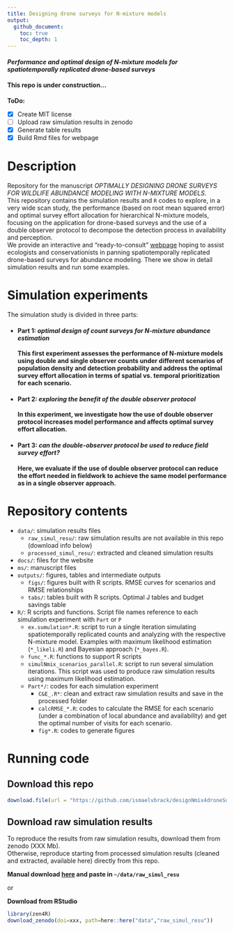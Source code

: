 ```yaml
---
title: Designing drone surveys for N-mixture models
output: 
  github_document:
    toc: true
    toc_depth: 1
---
```


#### ***Performance and optimal design of N-mixture models for spatiotemporally replicated drone-based surveys***

#### This repo is under construction...

**ToDo:**\

  - [X] Create MIT license 
  - [ ] Upload raw simulation results in zenodo
  - [X] Generate table results
  - [x] Build Rmd files for webpage

# Description
Repository for the manuscript *OPTIMALLY DESIGNING DRONE SURVEYS FOR WILDLIFE ABUNDANCE MODELING WITH N-MIXTURE MODELS*.\
This repository contains the simulation results and `R` codes to explore, in a very wide scan study, the performance (based on root mean squared error) and optimal survey effort allocation for hierarchical N-mixture models, focusing on the application for drone-based surveys and the use of a double observer protocol to decompose the detection process in availability and perception.\
We provide an interactive and "ready-to-consult" [webpage](https://ismaelvbrack.github.io/designNmix4droneSurveys) hoping to assist ecologists and conservationists in panning spatiotemporally replicated drone-based surveys for abundance modeling. There we show in detail simulation results and run some examples.

# Simulation experiments
The simulation study is divided in three parts:

- #### Part 1: *optimal design of count surveys for N-mixture abundance estimation*
**This first experiment assesses the performance of N-mixture models using double and single observer counts under different scenarios of population density and detection probability and address the optimal survey effort allocation in terms of spatial vs. temporal prioritization for each scenario.**\

- #### Part 2: *exploring the benefit of the double observer protocol*
**In this experiment, we investigate how the use of double observer protocol increases model performance and affects optimal survey effort allocation.**\

- #### Part 3: *can the double-observer protocol be used to reduce field survey effort?*
**Here, we evaluate if the use of double observer protocol can reduce the effort needed in fieldwork to achieve the same model performance as in a single observer approach.**\


# Repository contents
- `data/`: simulation results files
  + `raw_simul_resu/`: raw simulation results are not available in this repo (download info below)
  + `processed_simul_resu/`: extracted and cleaned simulation results
- `docs/`: files for the website
- `ms/`: manuscript files
- `outputs/`: figures, tables and intermediate outputs
  + `figs/`: figures built with R scripts. RMSE curves for scenarios and RMSE relationships
  + `tabs/`: tables built with R scripts. Optimal J tables and budget savings table
- `R/`: R scripts and functions. Script file names reference to each simulation experiment with `Part` or `P` 
  + `ex.sumulation*.R`: script to run a single iteration simulating spatiotemporally replicated counts and analyzing with the respective N-mixture model. Examples with maximum likelihood estimation (`*_likeli.R`) and Bayesian approach (`*_bayes.R`). 
  + `func_*.R`: functions to support R scripts
  + `simulNmix_scenarios_parallel.R`: script to run several simulation iterations. This script was used to produce raw simulation results using maximum likelihood estimation.
  + `Part*/`: codes for each simulation experiment
    - `C&E_.R*`: clean and extract raw simulation results and save in the processed folder
    - `calcRMSE_*.R`: codes to calculate the RMSE for each scenario (under a combination of local abundance and availability) and get the optimal number of visits for each scenario.
    - `fig*.R`: codes to generate figures
  

# Running code
## Download this repo
```r
download.file(url = "https://github.com/ismaelvbrack/designNmix4droneSurveys/archive/main.zip", destfile = "designNmix4droneSurveys.zip")

```

## Download raw simulation results
To reproduce the results from raw simulation results, download them from zenodo  (XXX Mb).\
Otherwise, reproduce starting from processed simulation results (cleaned and extracted, available here) directly from this repo.

**Manual download [here](http..) and paste in `~/data/raw_simul_resu`**

or

**Download from RStudio**
```r
library(zen4R)
download_zenodo(doi=xxx, path=here::here("data","raw_simul_resu"))
```
